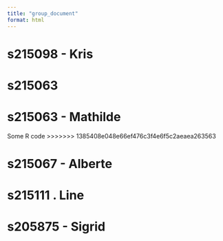 ```yaml
---
title: "group_document"
format: html
---
```


# s215098 - Kris

# s215063

# s215063 - Mathilde

Some R code \>\>\>\>\>\>\> 1385408e048e66ef476c3f4e6f5c2aeaea263563

# s215067 - Alberte

# s215111 . Line

# s205875 - Sigrid
